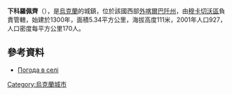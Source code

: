 {{coord|48|21|40|N|22|39|58|E|scale:100000|display=title}}

'''下科羅佩齊'''（{{lang-uk|Нижній Коропець}}），是[[烏克蘭|烏克蘭]]的城鎮，位於該國西部[[外喀爾巴阡州|外喀爾巴阡州]]，由[[穆卡切沃區|穆卡切沃區]]負責管轄，始建於1300年，面積5.34平方公里，海拔高度111米，2001年人口927，人口密度每平方公里170人。

==參考資料==
*[http://weather.in.ua/ua/zakarpatskaja/16900 Погода в селі ]{{Wayback|url=http://weather.in.ua/ua/zakarpatskaja/16900 |date=20201107034655 }}

{{Ukraine-geo-stub}}
[[Category:烏克蘭城市|Category:烏克蘭城市]]